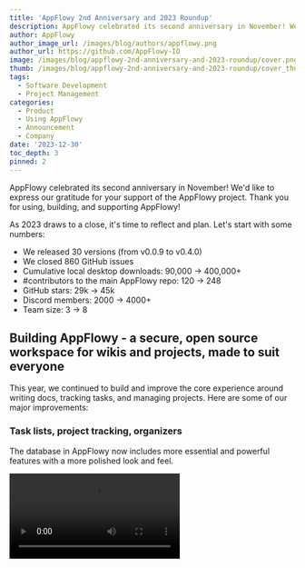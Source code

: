 ```yaml
---
title: 'AppFlowy 2nd Anniversary and 2023 Roundup'
description: AppFlowy celebrated its second anniversary in November! We'd like to express our gratitude for your support of the AppFlowy project. Thank you for using, building, and supporting AppFlowy!
author: AppFlowy
author_image_url: /images/blog/authors/appflowy.png
author_url: https://github.com/AppFlowy-IO
image: /images/blog/appflowy-2nd-anniversary-and-2023-roundup/cover.png
thumb: /images/blog/appflowy-2nd-anniversary-and-2023-roundup/cover_thumbnail.png
tags:
  - Software Development
  - Project Management
categories:
  - Product
  - Using AppFlowy
  - Announcement
  - Company
date: '2023-12-30'
toc_depth: 3
pinned: 2
---
```


AppFlowy celebrated its second anniversary in November! We'd like to express our gratitude for your support of the AppFlowy project. Thank you for using, building, and supporting AppFlowy!

As 2023 draws to a close, it's time to reflect and plan. Let's start with some numbers:

- We released 30 versions (from v0.0.9 to v0.4.0)
- We closed 860 GitHub issues
- Cumulative local desktop downloads: 90,000 → 400,000+
- #contributors to the main AppFlowy repo: 120 → 248
- GitHub stars: 29k → 45k
- Discord members: 2000 → 4000+
- Team size: 3 → 8

## Building AppFlowy - a secure, open source workspace for wikis and projects, made to suit everyone

This year, we continued to build and improve the core experience around writing docs, tracking tasks, and managing projects. Here are some of our major improvements:

### Task lists, project tracking, organizers

The database in AppFlowy now includes more essential and powerful features with a more polished look and feel.

<Video src="/images/blog/vedio/Database-2023-3.mp4" alt="Task lists, project tracking, organizers" caption="track to-dos, manage tasks and projects, organize work and life" />

**Some of the highlights include:**

- Multiple views (Grid, Board, and Calendar) of the same database.
- Enhanced note-taking and the ability to hide/show properties when opening a row as a page.
- Configure row and column order, and sorts, filters, and view properties in each view of the same database without affecting others.
- Hide, show, rename, and add a stack in a Kanban with one click.
- Checklist improvements.

### Note-taking, documentation, knowledge management

21 content types are available in the editor, enabling you to communicate your ideas efficiently and present them beautifully. Code snippet, math equation, toggles, images, and more can be found in the slash menu.![Note-taking and documentation][]

<Img src="/images/blog/appflowy-2nd-anniversary-and-2023-roundup/Group-1686556151--3-.png" />

You can nest pages inside pages in the side panel and organize them easily by drag-and-drop.

We have also supported linked pages and referenced databases in the editor.

Moreover, you can add reminders next to your to-dos to keep track of important tasks and receive timely notifications to stay on top of your schedule.

### Make it more accessible

AppFlowy is translated into 25+ languages by its community, making AppFlowy more accessible to people with different language backgrounds. We have also supported the RTL layout to improve the reading and writing experience for speakers of RTL languages.

We enabled global custom Google fonts and personalized selected text fonts. In addition, we added dark mode and three more community themes.

### AI-enabled

We brought AI into AppFlowy so you can enjoy the power of AI without switching tools.

<Video src="/images/blog/vedio/Ai-1.mp4" alt="AI integration" caption="OpenAI & Stability AI integrations" />

You can utilize AI to write anything for you, auto-generate a nice summary for an article, and catch and fix misspelled words instantly. There is no need to switch between different tools; simply highlight the text and ask AI to quickly transform it into something better and more suitable for the task. In addition, AI can automatically rewrite its responses to provide you with alternatives.

Input text prompts and let AI generate beautiful images for you to express your ideas more creatively.

<Video src="/images/blog/vedio/text-to-image.mp4" alt="Text to image generation" caption="text to image generator right inside appflowy" />

### Taking AppFlowy to the Cloud

Built for people who want to take charge of their data, now you can self-host AppFlowy. It is designed for hassle-free self-hosting and customizable cloud storage management on platforms like Amazon EC2 or Azure Virtual Machines.[Try it out](https://docs.appflowy.io/docs/guides/appflowy/self-hosting-appflowy?ref=blog.appflowy.io) and let us know your [feedback](https://tally.so/r/n0OQPQ?ref=blog.appflowy.io).

AppFlowy Cloud is on the way! [Sign up](https://survey.appflowy.io/private-beta?ref=blog.appflowy.io) for the beta Cloud.

### Write and work on the go

We're excited to announce that AppFlowy Mobile is available to download through [invite](https://tally.so/r/mYaP1B?ref=blog.appflowy.io) on TestFlight and Play Console. Capture, write, and organize your work and life with AppFlowy mobile, available on both iOS and Android.![AppFlowy Mobile][]

<Img src="/images/blog/appflowy-2nd-anniversary-and-2023-roundup/Group-1686556152--1-.png" alt="AppFlowy Mobile" />

<Img src="/images/blog/appflowy-2nd-anniversary-and-2023-roundup/Group-1686556153--1-.png" alt="AppFlowy Mobile" />

Be among the first to experience this fast, native app. [Give it a try](https://tally.so/r/mYaP1B?ref=blog.appflowy.io)!

## Continue to shape AppFlowy with our growing community

Community is the backbone of AppFlowy. We continually work together with our community to build and shape the AppFlowy project and its software solutions. GitHub and Discord are two major platforms where we collaborate closely. The number of GitHub contributors across AppFlowy repos has grown from 120 to 300+, and the total Discord membership has increased from 2000 to 4000+. Over the last year, we closed 860 community issues on GitHub with the help from AppFlowy's contributors. To recognize and express our gratitude, we put up a [top 100 contributors page](https://appflowy.io/contributors?ref=blog.appflowy.io) on appflowy.io.

To give back to the community, we've mentored seven talented junior developers through AppFlowy's mentorship program and the GitHub Octernship. They've built many significant features that improved the user experience, including the calendar view, favorites, simple table, and personalized shortcuts. Check out their [project docs](https://docs.appflowy.io/docs/appflowy/community/appflowy-mentorship-program/mentorship-2022/mentee-projects?ref=blog.appflowy.io) to learn more about their journey. We also participated in Hacktoberfest 2023, during which 25 issues labeled as "Hacktoberfest" were accepted.

Rust has been critical to AppFlowy's strategy from the beginning. This year, we [joined](https://foundation.rust-lang.org/news/member-spotlight-appflowy/?ref=blog.appflowy.io) the Rust Foundation to contribute back and engage more deeply with the Rust community and ecosystem.

## What our users say

We are always eager to hear how AppFlowy is making a difference in the lives and workflows of our users. Here are some testimonials highlighting their experiences and the impact of our platform on their daily productivity and success.

> "We mainly use AppFlowy to collaborate on documentation for business and projects. The software is easier to use than our precedent documentation tool (Mindforger) and non-tech employees are eager to participate. It also is easier for onboarding as users are already familiar with other similar tools." — P from France

> "It has helped me to stay more on top of my life and be able to be more focused on actually doing school instead of organizing my life too." — N from Utah

> "[I use AppFlowy for] a book tracker, task manager, and other personal notes. And kanban for work, a very convenient feature, helps me not to miss anything. Nothing much has changed, because before that I used other similar programs, but of all the choices, I like yours more due to the design and simplicity." — W from Russia

> "I am a freelance digital marketer so I use it to manage my clients: calendar of contents, project management for new stuff and manage all the advertising campaigns. Having a different layout for different needs is really helpful. I can check my calendar and scrolling down a little bit I can see some todos or reports. It takes one second to build your note and it saves a lot of time when you work. It's a time saver." — G from Italy

> "I use AppFlowy to take day to day notes, schedule my tasks and also to contribute to the organization by writing code and documentation for it. It is open source so I love to contribute to it. And the community is great. I really enjoy the interaction with the community, admins and the authors." — D from India

> "I use AppFlowy for personal note-taking and knowledge management. Its ease of use and snappiness are great." — A from Helsinki

> "[I use AppFlowy for] Personal notes, reminders, documentation about my home lab, ...Meeting notes for work, documentation about my courses, projects, … [I enjoy] Being able to use a '/' for basically every functionality." — S from Belgium

> "I have been using Appflowy for a long time. Primary use case is for notes, api documentation, bookmarking books articles, summary of books. movie or series watchlist. It helped me to organize my daily routine and keep track of productivity. The UI is elegant and slick." — A from India

> "As a software developer, I use AppFlowy to keep track of all the things I have to do. The minimal style of the UI is what I enjoy the most; it's not chaotic." — C from Italy

> "I use AppFlowy for personal documentation and project planning. What I enjoy most is that it's open source—FTW! It's built on reliable languages." — B from France

> "I am using the appflowy-editor in my [own mobile app](https://www.puffinmaps.com/?ref=blog.appflowy.io). It's really great! Thank you for the great work. Appflowy has been a game changer. Everyone loves Notion, but it is difficult to include a full-featured rich text editor in your own apps. Now we can do that!" — R from United States

## 2024, onward and upward

Developing AppFlowy from v0.0.9 to v0.4.0 throughout 2023 has been wonderful, productive, and rewarding. 2024 will be incredible, as we continue to offer a complete cross-platform collaborative experience to our customers. You'll enjoy a seamless transition and a fast experience across desktop, web, and mobile, available on Windows, macOS, Linux, iOS, and Android.

In addition, we very much look forward to bringing teams on AppFlowy, enabling them to get projects done and centralize collective knowledge without losing control of their data! And of course we'll continue to bring more AI power into AppFlowy.

Thanks for reading this article. We hope you all have a wonderful New Year!

In closing, we say "thank you" to 2023 and "hello" to 2024!